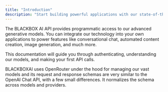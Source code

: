 ```yaml
---
title: "Introduction"
description: "Start building powerful applications with our state-of-the-art models."
---
```


The BLACKBOX AI API provides programmatic access to our advanced generative models. You can integrate our technology into your own applications to power features like conversational chat, automated content creation, image generation, and much more.

This documentation will guide you through authenticating, understanding our models, and making your first API calls.

BLACKBOXAI uses OpenRouter under the hood for managing our vast models and its request and response schemas are very similar to the OpenAI Chat API, with a few small differences. It normalizes the schema across models and providers.


